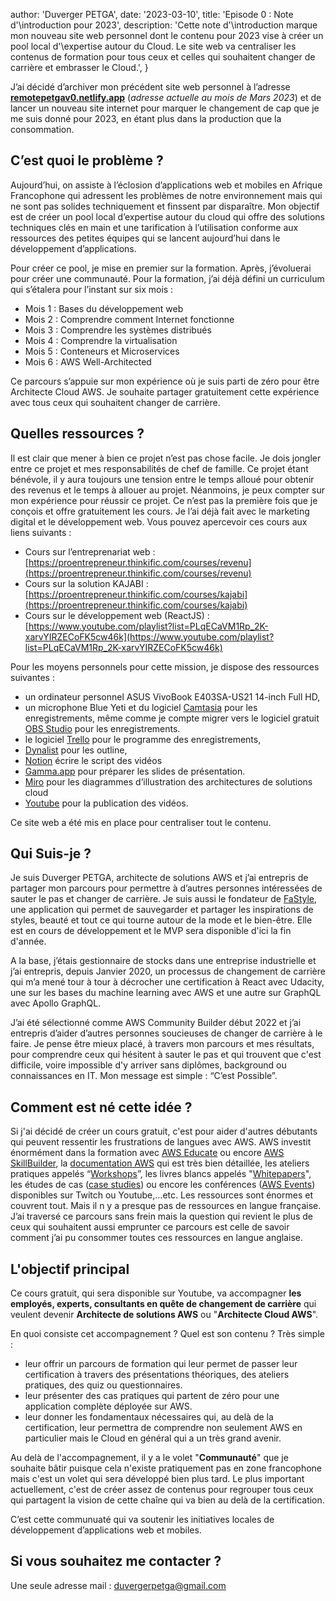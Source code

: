 
  author: 'Duverger PETGA',
  date: '2023-03-10',
  title: 'Episode 0 : Note d\'\introduction pour 2023',
  description:
    'Cette note d\'\introduction marque mon nouveau site web personnel dont le contenu pour 2023 vise à créer un pool local d\'\expertise autour du Cloud. Le site web va centraliser les contenus de formation pour tous ceux et celles qui souhaitent changer de carrière et embrasser le Cloud.',
}


J’ai décidé d’archiver mon précédent site web personnel à l’adresse **[remotepetgav0.netlify.app](https://remotepetgav0.netlify.app/)** (*adresse actuelle au mois de Mars 2023*) et de lancer un nouveau site internet pour marquer le changement de cap que je me suis donné pour 2023, en étant plus dans la production que la consommation.

## C’est quoi le problème ?

Aujourd’hui, on assiste à l’éclosion d’applications web et mobiles en Afrique Francophone qui adressent les problèmes de notre environnement mais qui ne sont pas solides techniquement et finssent par disparaître. Mon objectif est de créer un pool local d’expertise autour du cloud qui offre des solutions techniques clés en main et une tarification à l’utilisation conforme aux ressources des petites équipes qui se lancent aujourd’hui dans le développement d’applications.

Pour créer ce pool, je mise en premier sur la formation. Après, j’évoluerai pour créer une communauté. Pour la formation, j’ai déjà défini un curriculum qui s’étalera pour l’instant sur six mois : 

- Mois 1 : Bases du développement web
- Mois 2 : Comprendre comment Internet fonctionne
- Mois 3 : Comprendre les systèmes distribués
- Mois 4 : Comprendre la virtualisation
- Mois 5 : Conteneurs et Microservices
- Mois 6 : AWS Well-Architected

Ce parcours s’appuie sur mon expérience où je suis parti de zéro pour être Architecte Cloud AWS. Je souhaite partager gratuitement cette expérience avec tous ceux qui souhaitent changer de carrière.

## Quelles ressources ?

Il est clair que mener à bien ce projet n’est pas chose facile. Je dois jongler entre ce projet et mes responsabilités de chef de famille. Ce projet étant bénévole, il y aura toujours une tension entre le temps alloué pour obtenir des revenus et le temps à allouer au projet. Néanmoins, je peux compter sur mon expérience pour réussir ce projet. Ce n’est pas la première fois que je conçois et offre gratuitement les cours. Je l’ai déjà fait avec le marketing digital et le développement web. Vous pouvez apercevoir ces cours aux liens suivants : 

- Cours sur l’entreprenariat web : [https://proentrepreneur.thinkific.com/courses/revenu](https://proentrepreneur.thinkific.com/courses/revenu)
- Cours sur la solution KAJABI : [https://proentrepreneur.thinkific.com/courses/kajabi](https://proentrepreneur.thinkific.com/courses/kajabi)
- Cours sur le développement web (ReactJS) : [https://www.youtube.com/playlist?list=PLqECaVM1Rp_2K-xarvYIRZECoFK5cw46k](https://www.youtube.com/playlist?list=PLqECaVM1Rp_2K-xarvYIRZECoFK5cw46k)

Pour les moyens personnels pour cette mission, je dispose des ressources suivantes : 

- un ordinateur personnel ASUS VivoBook E403SA-US21 14-inch Full HD,
- un microphone Blue Yeti et du logiciel [Camtasia](https://www.techsmith.fr/camtasia.html) pour les enregistrements, même comme je compte migrer vers le logiciel gratuit [OBS Studio](https://obsproject.com/) pour les enregistrements.
- le logiciel [Trello](https://trello.com/fr) pour le programme des enregistrements,
- [Dynalist](https://dynalist.io/) pour les outline,
- [Notion](https://www.notion.so/fr-fr) écrire le script des vidéos
- [Gamma.app](http://Gamma.app) pour préparer les slides de présentation.
- [Miro](https://miro.com/fr/) pour les diagrammes d’illustration des architectures de solutions cloud
- [Youtube](https://www.youtube.com/) pour la publication des vidéos.

Ce site web a été mis en place pour centraliser tout le contenu.

## **Qui Suis-je ?**

Je suis Duverger PETGA, architecte de solutions AWS et j’ai entrepris de partager mon parcours pour permettre à d’autres personnes intéressées de sauter le pas et changer de carrière. Je suis aussi le fondateur de [FaStyle](https://fastyle.carrd.co/), une application qui permet de sauvegarder et partager les inspirations de styles, beauté et tout ce qui tourne autour de la mode et le bien-être. Elle est en cours de développement et le MVP sera disponible d'ici la fin d'année.

A la base, j’étais gestionnaire de stocks dans une entreprise industrielle et j’ai entrepris, depuis Janvier 2020, un processus de changement de carrière qui m’a mené tour à tour à décrocher une certification à React avec Udacity, une sur les bases du machine learning avec AWS et une autre sur GraphQL avec Apollo GraphQL. 

J’ai été sélectionné comme AWS Community Builder début 2022 et j’ai entrepris d’aider d’autres personnes soucieuses de changer de carrière à le faire. Je pense être mieux placé, à travers mon parcours et mes résultats, pour comprendre ceux qui hésitent à sauter le pas et qui trouvent que c'est difficile, voire impossible d'y arriver sans diplômes, background ou connaissances en IT. Mon message est simple : “C’est Possible”.

## Comment est né cette idée ?

Si j'ai décidé de créer un cours gratuit, c'est pour aider d'autres débutants qui peuvent ressentir les frustrations de langues avec AWS. AWS investit énormément dans la formation avec [AWS Educate](https://aws.amazon.com/education/awseducate/) ou encore [AWS SkillBuilder](https://explore.skillbuilder.aws/learn), la [documentation AWS](https://docs.aws.amazon.com/) qui est très bien détaillée, les ateliers pratiques appelés “[Workshops](https://workshops.aws/)”, les livres blancs appelés "[Whitepapers](https://aws.amazon.com/whitepapers/)", les études de cas ([case studies](https://aws.amazon.com/solutions/case-studies)) ou encore les conférences ([AWS Events](https://aws.amazon.com/events/)) disponibles sur Twitch ou Youtube,…etc. Les ressources sont énormes et couvrent tout. Mais il n y a presque pas de ressources en langue française. J’ai traversé ce parcours sans frein mais la question qui revient le plus de ceux qui souhaitent aussi emprunter ce parcours est celle de savoir comment j’ai pu consommer toutes ces ressources en langue anglaise.

## L'objectif principal

Ce cours gratuit, qui sera disponible sur Youtube, va accompagner **les employés, experts, consultants en quête de changement de carrière** qui veulent devenir **Architecte de solutions AWS** ou "**Architecte Cloud AWS**".

En quoi consiste cet accompagnement ? Quel est son contenu ? Très simple :

- leur offrir un parcours de formation qui leur permet de passer leur certification à travers des présentations théoriques, des ateliers pratiques, des quiz ou questionnaires.
- leur présenter des cas pratiques qui partent de zéro pour une application complète déployée sur AWS.
- leur donner les fondamentaux nécessaires qui, au delà de la certification, leur permettra de comprendre non seulement AWS en particulier mais le Cloud en général qui a un très grand avenir.

Au delà de l'accompagnement, il y a le volet "**Communauté**" que je souhaite bâtir puisque cela n'existe pratiquement pas en zone francophone mais c'est un volet qui sera développé bien plus tard. Le plus important actuellement, c'est de créer assez de contenus pour regrouper tous ceux qui partagent la vision de cette chaîne qui va bien au delà de la certification.

C’est cette communuaté qui va soutenir les initiatives locales de développement d’applications web et mobiles.

## Si vous souhaitez me contacter ?

Une seule adresse mail : duvergerpetga@gmail.com